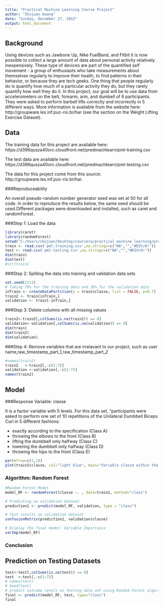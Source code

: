 ```yaml
---
title: "Practical Machine Learning Course Project"
author: "Shujuan Huang"
date: "Sunday, December 27, 2015"
output: html_document
---
```


## Background

Using devices such as Jawbone Up, Nike FuelBand, and Fitbit it is now possible to collect a large amount of data about personal activity relatively inexpensively. These type of devices are part of the quantified self movement - a group of enthusiasts who take measurements about themselves regularly to improve their health, to find patterns in their behavior, or because they are tech geeks. One thing that people regularly do is quantify how much of a particular activity they do, but they rarely quantify how well they do it. In this project, our goal will be to use data from accelerometers on the belt, forearm, arm, and dumbell of 6 participants. They were asked to perform barbell lifts correctly and incorrectly in 5 different ways. More information is available from the website here: http://groupware.les.inf.puc-rio.br/har (see the section on the Weight Lifting Exercise Dataset). 

## Data 


The training data for this project are available here:
https://d396qusza40orc.cloudfront.net/predmachlearn/pml-training.csv

The test data are available here:
https://d396qusza40orc.cloudfront.net/predmachlearn/pml-testing.csv

The data for this project come from this source: http://groupware.les.inf.puc-rio.br/har. 

###Reproduceability

An overall pseudo-random number generator seed was set at 50 for all code. In order to reproduce the results below, the same seed should be used.Different packages were downloaded and installed, such as caret and randomForest. 


###Step 1: Load the data

```r
library(caret)
library(randomForest)
setwd("C:/Users/shujuan/Desktop/coursera/practical machine learning/project")
train <- read.csv('pml-training.csv',na.strings=c("NA","","#DIV/0!"))
test <- read.csv('pml-testing.csv',na.strings=c("NA","","#DIV/0!"))
dim(train)
dim(test)
#str(train)
```


###Step 2: Spliting the data into training and validation data sets

```r
set.seed(1111)
# Taking 70% for the training data and 30% for the validation data
inTrain <- createDataPartition(y = train$classe, list = FALSE, p=0.7)
train2 <- train[inTrain,]
validation <- train[-inTrain,]
```

###Step 3: Delete columns with all missing values

```r
train2<-train2[,colSums(is.na(train2)) == 0]
validation<-validation[,colSums(is.na(validation)) == 0]
dim(train)
dim(train2)
dim(validation)
```

###Step 4: Remove variables that are irrelavant to our project, such as user name,raw_timestamp_part_1,raw_timestamp_part_2
```r
#names(train2)
train2   <-train2[,-c(2:7)]
validation <-validation[,-c(2:7)]
names(train2)
```



## Model

###Response Variable:  classe

It is a factor variable with 5 levels. For this data set, "participants were asked to perform one set of 10 repetitions of the Unilateral Dumbbell Biceps Curl in 5 different fashions:

- exactly according to the specification (Class A)
- throwing the elbows to the front (Class B)
- lifting the dumbbell only halfway (Class C)
- lowering the dumbbell only halfway (Class D)
- throwing the hips to the front (Class E)
```r
par(mfrow=c(1,1))
plot(train2$classe, col="light blue", main="Variable classe within the training data", xlab="classe levels", ylab="Frequency")
```
### Algorithm: Random Forest

```r
#Random Forest Model
model_RF <- randomForest(classe ~. , data=train2, method="class")

# Predicting on validation dataset 
prediction1 <- predict(model_RF, validation, type = "class")

# Test results on validation dataset
confusionMatrix(prediction1, validation$classe)

# Display the final model: Variable Importance
varImp(model_RF)
```

### Conclusion

## Prediction on Testing Datasets

```r
test<-test[,colSums(is.na(test)) == 0]
test  <-test[,-c(2:7)]
# names(test)
# head(test)
# predict outcome levels on Testing data set using Random Forest algorithm
final <- predict(model_RF, test, type="class")
final
```
